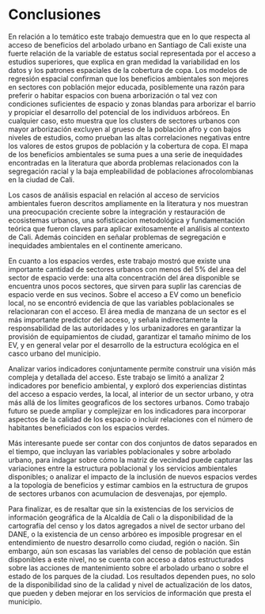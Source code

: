 # Conclusiones {#conclusiones}


En relación a lo temático este trabajo demuestra que en lo que respecta al acceso de beneficios del arbolado urbano en Santiago de Cali existe una fuerte relación de la variable de estatus social representada por el acceso a estudios superiores, que explica en gran medidad la variabilidad en los datos y los patrones espaciales de la cobertura de copa. Los modelos de regresión espacial confirman que los beneficios ambientales son mejores en sectores con población mejor educada, posiblemente una razón para preferir o habitar espacios con buena arborización o tal vez con condiciones suficientes de espacio y zonas blandas para arborizar el barrio y propiciar el desarrollo del potencial de los individuos arbóreos. En cualquier caso, esto muestra que los clusters de sectores urbanos con mayor arborización excluyen al grueso de la población afro y con bajos niveles de estudios, como prueban las altas correlaciones negativas entre los valores de estos grupos de población y  la cobertura de copa. El mapa de los beneficios ambientales se suma pues a una serie de inequidades encontradas en la literatura que aborda problemas relacionados con la segregación racial y la baja empleabilidad de poblaciones afrocolombianas en la ciudad de Cali. 

Los casos de análisis espacial en relación al acceso de servicios ambientales fueron descritos ampliamente en la literatura y nos muestran una preocupación creciente sobre la integración y restauración de ecosistemas urbanos, una sofisticacion metodológica y fundamentación teórica que fueron claves para aplicar exitosamente el análisis al contexto de Cali. Además coinciden en señalar problemas de segregación e inequidades ambientales en el continente americano.


En cuanto a los espacios verdes, este trabajo mostró que existe una importante cantidad de sectores urbanos con menos del 5% del área del sector de espacio verde: una alta concentración del área disponible se encuentra unos pocos sectores, que sirven para suplir las carencias de espacio verde en sus vecinos. Sobre el acceso a EV como un beneficio local, no se encontró evidencia de que las variables poblacionales se relacionaran con el acceso. El área media de manzana de un sector es el más importante predictor del acceso, y señala indirectamente la responsabilidad de las autoridades y los urbanizadores en garantizar la provisión de equipamientos de ciudad, garantizar el tamaño mínimo de los EV, y en general velar por el desarrollo de la estructura ecológica en el casco urbano del municipio. 

Analizar varios indicadores conjuntamente permite construir una visión más compleja y detallada del acceso. Este trabajo se limitó a analizar 2 indicadores por beneficio ambiental, y exploró dos experiencias distintas del acceso a espacio verdes, la local, al interior de un sector urbano, y otra más allá de los límites geograficos de los sectores urbanos. Como trabajo futuro se puede ampliar y complejizar en los indicadores para incorporar aspectos de la calidad de los espacio o incluir relaciones con el número de habitantes beneficiados con los espacios verdes.

Más interesante puede ser contar con dos conjuntos de datos separados en el tiempo, que incluyan las variables poblacionales y sobre arbolado urbano, para indagar sobre cómo la matriz de vecindad puede capturar las variaciones entre la estructura poblacional y los servicios ambientales disponibles; o analizar el impacto de la inclusión de nuevos espacios verdes a la topología de beneficios y estimar cambios en la estructura de grupos de sectores urbanos con acumulacion de desvenajas, por ejemplo. 

Para finalizar, es de resaltar que sin la existencias de los servicios de información geográfica de la Alcaldía de Cali o la disponibilidad de la cartografía del censo y los datos agregados a nivel de sector urbano del DANE, o la existencia de un censo arbóreo es imposible progresar en el entendimiento de nuestro desarrollo como ciudad, región o nación.  Sin embargo, aún son escasas las variables del censo de población que están disponibles a este nivel, no se cuenta con acceso a datos estructurados sobre las acciones de mantenimiento sobre el arbolado urbano o sobre el estado de los parques de la ciudad. Los resultados dependen pues, no solo de la disponibilidad sino de la calidad y nivel de actualización de los datos, que pueden y deben mejorar en los servicios de información que presta el municipio. 


